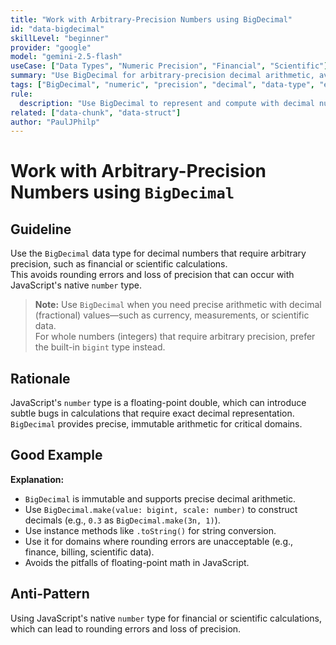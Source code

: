 ```yaml
---
title: "Work with Arbitrary-Precision Numbers using BigDecimal"
id: "data-bigdecimal"
skillLevel: "beginner"
provider: "google"
model: "gemini-2.5-flash"
useCase: ["Data Types", "Numeric Precision", "Financial", "Scientific"]
summary: "Use BigDecimal for arbitrary-precision decimal arithmetic, avoiding rounding errors and loss of precision in financial or scientific calculations."
tags: ["BigDecimal", "numeric", "precision", "decimal", "data-type", "effect"]
rule:
  description: "Use BigDecimal to represent and compute with decimal numbers that require arbitrary precision, such as in finance or scientific domains."
related: ["data-chunk", "data-struct"]
author: "PaulJPhilp"
---
```


# Work with Arbitrary-Precision Numbers using `BigDecimal`

## Guideline

Use the `BigDecimal` data type for decimal numbers that require arbitrary precision, such as financial or scientific calculations.  
This avoids rounding errors and loss of precision that can occur with JavaScript's native `number` type.

> **Note:**
> Use `BigDecimal` when you need precise arithmetic with decimal (fractional) values—such as currency, measurements, or scientific data.  
> For whole numbers (integers) that require arbitrary precision, prefer the built-in `bigint` type instead.

## Rationale

JavaScript's `number` type is a floating-point double, which can introduce subtle bugs in calculations that require exact decimal representation.  
`BigDecimal` provides precise, immutable arithmetic for critical domains.

## Good Example

<Example path="./src/data-bigdecimal.ts" />

**Explanation:**  
- `BigDecimal` is immutable and supports precise decimal arithmetic.
- Use `BigDecimal.make(value: bigint, scale: number)` to construct decimals (e.g., `0.3` as `BigDecimal.make(3n, 1)`).
- Use instance methods like `.toString()` for string conversion.
- Use it for domains where rounding errors are unacceptable (e.g., finance, billing, scientific data).
- Avoids the pitfalls of floating-point math in JavaScript.

## Anti-Pattern

Using JavaScript's native `number` type for financial or scientific calculations, which can lead to rounding errors and loss of precision.